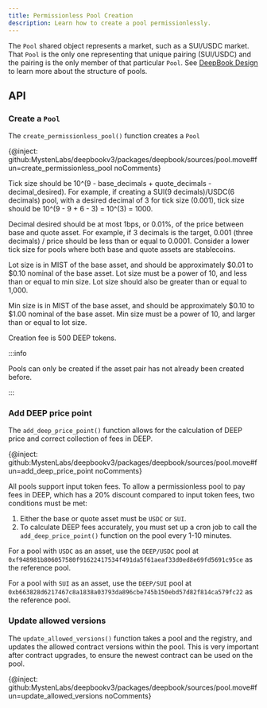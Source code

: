 ```yaml
---
title: Permissionless Pool Creation
description: Learn how to create a pool permissionlessly.
---
```


The `Pool` shared object represents a market, such as a SUI/USDC market. That `Pool` is the only one representing that unique pairing (SUI/USDC) and the pairing is the only member of that particular `Pool`. See [DeepBook Design](./design.mdx#pool) to learn more about the structure of pools.

## API

### Create a `Pool`

The `create_permissionless_pool()` function creates a `Pool`

{@inject: github:MystenLabs/deepbookv3/packages/deepbook/sources/pool.move#fun=create_permissionless_pool noComments}

Tick size should be 10^(9 - base_decimals + quote_decimals - decimal_desired). For example, if creating a SUI(9 decimals)/USDC(6 decimals) pool, with a desired decimal of 3 for tick size (0.001), tick size should be 10^(9 - 9 + 6 - 3) = 10^(3) = 1000.

Decimal desired should be at most 1bps, or 0.01%, of the price between base and quote asset. For example, if 3 decimals is the target, 0.001 (three decimals) / price should be less than or equal to 0.0001. Consider a lower tick size for pools where both base and quote assets are stablecoins.

Lot size is in MIST of the base asset, and should be approximately &dollar;0.01 to &dollar;0.10 nominal of the base asset. Lot size must be a power of 10, and less than or equal to min size. Lot size should also be greater than or equal to 1,000.

Min size is in MIST of the base asset, and should be approximately &dollar;0.10 to &dollar;1.00 nominal of the base asset. Min size must be a power of 10, and larger than or equal to lot size.

Creation fee is 500 DEEP tokens.

:::info

Pools can only be created if the asset pair has not already been created before.

:::

### Add DEEP price point

The `add_deep_price_point()` function allows for the calculation of DEEP price and correct collection of fees in DEEP.

{@inject: github:MystenLabs/deepbookv3/packages/deepbook/sources/pool.move#fun=add_deep_price_point noComments}

All pools support input token fees. To allow a permissionless pool to pay fees in DEEP, which has a 20% discount compared to input token fees, two conditions must be met:

1. Either the base or quote asset must be `USDC` or `SUI`.
2. To calculate DEEP fees accurately, you must set up a cron job to call the `add_deep_price_point()` function on the pool every 1-10 minutes.

For a pool with `USDC` as an asset, use the `DEEP/USDC` pool at `0xf948981b806057580f91622417534f491da5f61aeaf33d0ed8e69fd5691c95ce` as the reference pool.

For a pool with `SUI` as an asset, use the `DEEP/SUI` pool at `0xb663828d6217467c8a1838a03793da896cbe745b150ebd57d82f814ca579fc22` as the reference pool.

### Update allowed versions

The `update_allowed_versions()` function takes a pool and the registry, and updates the allowed contract versions within the pool.
This is very important after contract upgrades, to ensure the newest contract can be used on the pool.

{@inject: github:MystenLabs/deepbookv3/packages/deepbook/sources/pool.move#fun=update_allowed_versions noComments}
